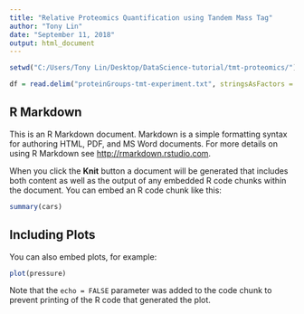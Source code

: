 ```yaml
---
title: "Relative Proteomics Quantification using Tandem Mass Tag"
author: "Tony Lin"
date: "September 11, 2018"
output: html_document
---
```


```r
setwd("C:/Users/Tony Lin/Desktop/DataScience-tutorial/tmt-proteomics/")
```


```r
df = read.delim("proteinGroups-tmt-experiment.txt", stringsAsFactors = F)
```

## R Markdown

This is an R Markdown document. Markdown is a simple formatting syntax for authoring HTML, PDF, and MS Word documents. For more details on using R Markdown see <http://rmarkdown.rstudio.com>.

When you click the **Knit** button a document will be generated that includes both content as well as the output of any embedded R code chunks within the document. You can embed an R code chunk like this:

```r
summary(cars)
```

## Including Plots

You can also embed plots, for example:

```r
plot(pressure)
```

Note that the `echo = FALSE` parameter was added to the code chunk to prevent printing of the R code that generated the plot.
